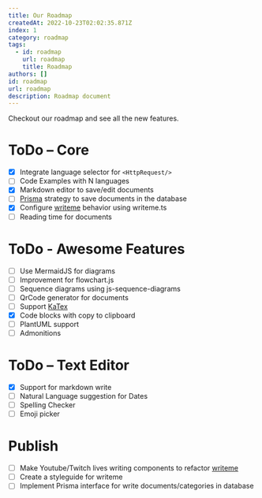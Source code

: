 ```yaml
---
title: Our Roadmap
createdAt: 2022-10-23T02:02:35.871Z
index: 1
category: roadmap
tags:
  - id: roadmap
    url: roadmap
    title: Roadmap
authors: []
id: roadmap
url: roadmap
description: Roadmap document
---
```


Checkout our roadmap and see all the new features.

<TableOfContent />

# ToDo – Core

- [x] Integrate language selector for `<HttpRequest/>`
- [ ] Code Examples with N languages
- [x] Markdown editor to save/edit documents
- [ ] [Prisma](https://prisma.io/) strategy to save documents in the database
- [x] Configure [writeme](https://github.com/g4rcez/writeme) behavior using writeme.ts
- [ ] Reading time for documents

# ToDo - Awesome Features

- [ ] Use MermaidJS for diagrams
- [ ] Improvement for flowchart.js
- [ ] Sequence diagrams using js-sequence-diagrams
- [ ] QrCode generator for documents
- [ ] Support [KaTex](https://katex.org/)
- [x] Code blocks with copy to clipboard
- [ ] PlantUML support
- [ ] Admonitions

# ToDo – Text Editor

- [x] Support for markdown write
- [ ] Natural Language suggestion for Dates
- [ ] Spelling Checker
- [ ] Emoji picker

# Publish

- [ ] Make Youtube/Twitch lives writing components to refactor [writeme](https://github.com/g4rcez/writeme)
- [ ] Create a styleguide for writeme
- [ ] Implement Prisma interface for write documents/categories in database
